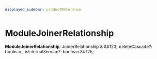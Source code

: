 ```yaml
---
displayed_sidebar: productReference
---
```



# ModuleJoinerRelationship

 **ModuleJoinerRelationship**: JoinerRelationship & \&#123; deleteCascade?: boolean ; isInternalService?: boolean  \&#125;
